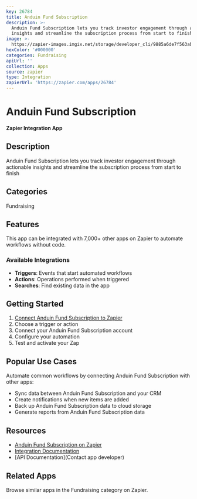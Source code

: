 ```yaml
---
key: 26784
title: Anduin Fund Subscription
description: >-
  Anduin Fund Subscription lets you track investor engagement through actionable
  insights and streamline the subscription process from start to finish
image: >-
  https://zapier-images.imgix.net/storage/developer_cli/9885a6de7f563ab385d414dd6703bda9.png?auto=format%2Ccompress&ixlib=python-3.0.0&q=50
hexColor: '#000000'
categories: Fundraising
apiUrl: ''
collection: Apps
source: zapier
type: Integration
zapierUrl: 'https://zapier.com/apps/26784'
---
```

# Anduin Fund Subscription

**Zapier Integration App**

## Description

Anduin Fund Subscription lets you track investor engagement through actionable insights and streamline the subscription process from start to finish

## Categories

Fundraising

## Features

This app can be integrated with 7,000+ other apps on Zapier to automate workflows without code.

### Available Integrations

- **Triggers**: Events that start automated workflows
- **Actions**: Operations performed when triggered
- **Searches**: Find existing data in the app

## Getting Started

1. [Connect Anduin Fund Subscription to Zapier](https://zapier.com/apps/26784)
2. Choose a trigger or action
3. Connect your Anduin Fund Subscription account
4. Configure your automation
5. Test and activate your Zap

## Popular Use Cases

Automate common workflows by connecting Anduin Fund Subscription with other apps:

- Sync data between Anduin Fund Subscription and your CRM
- Create notifications when new items are added
- Back up Anduin Fund Subscription data to cloud storage
- Generate reports from Anduin Fund Subscription data

## Resources

- [Anduin Fund Subscription on Zapier](https://zapier.com/apps/26784)
- [Integration Documentation](https://zapier.com/apps/26784/integrations)
- [API Documentation](Contact app developer)

## Related Apps

Browse similar apps in the Fundraising category on Zapier.
